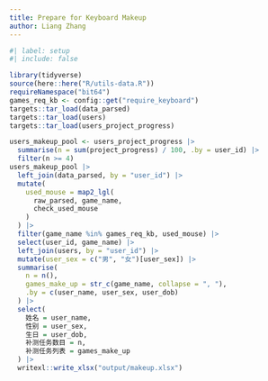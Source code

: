 ```yaml
---
title: Prepare for Keyboard Makeup
author: Liang Zhang
---
```


```r
#| label: setup
#| include: false

library(tidyverse)
source(here::here("R/utils-data.R"))
requireNamespace("bit64")
games_req_kb <- config::get("require_keyboard")
targets::tar_load(data_parsed)
targets::tar_load(users)
targets::tar_load(users_project_progress)
```

```r
users_makeup_pool <- users_project_progress |>
  summarise(n = sum(project_progress) / 100, .by = user_id) |>
  filter(n >= 4)
users_makeup_pool |>
  left_join(data_parsed, by = "user_id") |>
  mutate(
    used_mouse = map2_lgl(
      raw_parsed, game_name,
      check_used_mouse
    )
  ) |>
  filter(game_name %in% games_req_kb, used_mouse) |>
  select(user_id, game_name) |>
  left_join(users, by = "user_id") |>
  mutate(user_sex = c("男", "女")[user_sex]) |>
  summarise(
    n = n(),
    games_make_up = str_c(game_name, collapse = ", "),
    .by = c(user_name, user_sex, user_dob)
  ) |>
  select(
    姓名 = user_name,
    性别 = user_sex,
    生日 = user_dob,
    补测任务数目 = n,
    补测任务列表 = games_make_up
  ) |>
  writexl::write_xlsx("output/makeup.xlsx")
```
